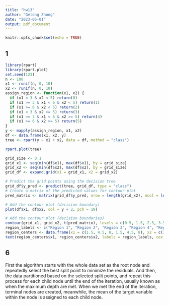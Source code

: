 ---
title: "hw13"
author: "Getong Zhong"
date: "2023-05-01"
output: pdf_document
---

```{r setup, include=FALSE}
knitr::opts_chunk$set(echo = TRUE)
```

## 1
```{r}
library(rpart)
library(rpart.plot)
set.seed(123)
n <- 100
x1 <- runif(n, 0, 10)
x2 <- runif(n, 0, 10)
assign_region <- function(x1, x2) {
  if (x1 < 3 & x2 < 5) return(0)
  if (x1 >= 3 & x1 < 6 & x2 < 5) return(1)
  if (x1 >= 6 & x2 < 5) return(2)
  if (x1 < 3 & x2 >= 5) return(3)
  if (x1 >= 3 & x1 < 6 & x2 >= 5) return(4)
  if (x1 >= 6 & x2 >= 5) return(5)
}
y <- mapply(assign_region, x1, x2)
df <- data.frame(x1, x2, y)
tree <- rpart(y ~ x1 + x2, data = df, method = "class")

rpart.plot(tree)
```

```{R}
grid_size <- 0.1
grid_x1 <- seq(min(df$x1), max(df$x1), by = grid_size)
grid_x2 <- seq(min(df$x2), max(df$x2), by = grid_size)
grid_df <- expand.grid(x1 = grid_x1, x2 = grid_x2)

# Predict the grid points using the decision tree
grid_df$y_pred <- predict(tree, grid_df, type = "class")
# Create a matrix of the predicted values for contour plot
pred_matrix <- matrix(grid_df$y_pred, nrow = length(grid_x2), ncol = length(grid_x1))

# Add the contour plot (decision boundary)
plot(df$x1, df$x2, col = y + 2, pch = 19)

# Add the contour plot (decision boundaries)
contour(grid_x1, grid_x2, t(pred_matrix), levels = c(0.5, 1.5, 2.5, 3.5, 4.5), drawlabels = FALSE, add = TRUE)
region_labels <- c("Region 1", "Region 2", "Region 3", "Region 4", "Region 5", "Region 6")
region_centers <- data.frame(x1 = c(1.5, 4.5, 8, 1.5, 4.5, 8), x2 = c(2.5, 2.5, 2.5, 7.5, 7.5, 7.5))
text(region_centers$x1, region_centers$x2, labels = region_labels, cex = 0.7, col = "black")
```
## 6 
First the algorithm starts with the whole data set as the root node and repeatedly select the best split point to minimize the residuals. And then, the data partitioned based on the selected split points, and repeat this process for each child node until the end of the iteration, usually known as when the maximum depth are met. When we met the end of the iteration, terminal nodes are created, meanwhile, the mean of the target variable within the node is assigned to each child node.